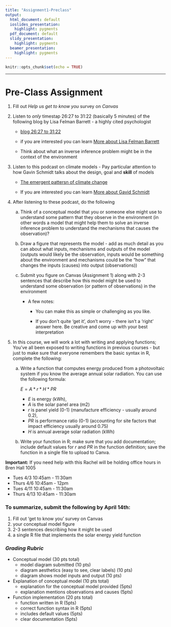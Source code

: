 ```yaml
---
title: "Assignment1-Preclass"
output:
  html_document: default
  ioslides_presentation:
    highlight: pygments
  pdf_document: default
  slidy_presentation:
    highlight: pygments
  beamer_presentation:
    highlight: pygments
---
```



```r
knitr::opts_chunk$set(echo = TRUE)
```
---


# Pre-Class Assignment

1. Fill out *Help us get to know you* survey on *Canvas*

2. Listen to *only* timestap 26:27 to 31:22  (basically 5 minutes) of the following blog by Lisa Felman Barrett - a highly cited psychologist

    * [blog  26:27 to 31:22](https://youtu.be/NbdRIVCBqNI?t=1587)

    * if you are interested you can learn
[More about Lisa Felman Barrett](https://www.affective-science.org/lisa-feldman-barrett.shtml)

    * Think about what an inverse inference problem might be in the context of the environment

3. Listen to this podcast on climate models - Pay particular attention to how Gavin Schmidt talks about the design, goal and **skill** of models

    * [The emergent pattersn of climate change](https://www.ted.com/talks/gavin_schmidt_the_emergent_patterns_of_climate_change?language=en)

    * If you are interested you can learn
[More about Gavid Schmidt](https://www.giss.nasa.gov/staff/gschmidt/)


4. After listening to these podcast, do the following

    a. Think of a conceptual model that you or someone else might use to understand some pattern that they observe in the environment (in other words a model that might help them to solve an inverse inference problem to understand the mechanisms that causes the observation)?

    b. Draw a figure that represents the model - add as much detail as you can about what  inputs, mechanisms and outputs of the model (outputs would likely be the observation, inputs would be something about the environment and mechanisms could be the "how" that changes the inputs (causes) into output (observations))

    c. Submit you figure on Canvas (Assignment 1) along with 2-3 sentences that describe how this model might be used to understand some observation (or pattern of observations) in the environment 

        * A few notes:

            * You can make this as simple or challenging as you like. 

            * If you don't quite 'get it', don't worry - there isn't a 'right' answer here. Be creative and come up with your best interpretation

5. In this course, we will work a lot with writing and applying functions; You've all been exposed to writing functions in previous courses - but just to make sure that everyone remembers the basic syntax in R, complete the following:

    a. Write a function that computes energy produced from a photovoltaic system if you know the average annual solar radiation.  You can use the following formula: 

        $E = A * r * H * PR$
    
        * *E* is energy (kWh),
        * *A* is the solar panel area (m2)
        * *r* is panel yield (0-1) (manufacture efficiency - usually around 0.2),
        * *PR* is performance ratio (0-1) (accounting for site factors that impact efficiency usually around 0.75) 
        * *H* is annual average solar radiation (kWh)


    b. Write your function in R; make sure that you add documentation; include default values for *r* and *PR* in the function definition; save the function in a single file to upload to Canva.

**Important:** If you need help with this Rachel will be holding office hours in Bren Hall 1005

* Tues 4/3 10:45am - 11:30am 
* Thurs 4/6 10:45am - 12pm 
* Tues 4/11 10:45am - 11:30am 
* Thurs 4/13 10:45am - 11:30am 

### To summarize, submit the following by April 14th:

1. Fill out 'get to know you' survey on Canvas  
2. your conceptual model figure 
3. 2-3 sentences describing how it might be used
4. a single R file that implements the solar energy yield function


### *Grading Rubric*

* Conceptual model (30 pts total)
  * model diagram submitted (10 pts)
  * diagram aesthetics (easy to see, clear labels) (10 pts)
  * diagram shows model inputs and output (10 pts)
* Explanation of conceptual model (10 pts total)
  * explanation for the conceptual model provided (5pts)
  * explanation mentions observations and causes (5pts)
* Function implementation (20 pts total)
  * function written in R (5pts)
  * correct function syntax in R (5pts)
  * includes default values (5pts)
  * clear documentation (5pts)


